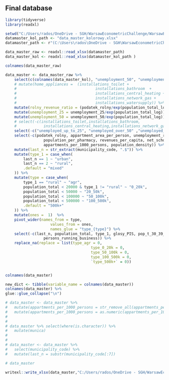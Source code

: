 ## Final database

```r
library(tidyverse)
library(readxl)

setwd("C:/Users/rados/OneDrive - SGH/WarsawEconometricChallenge/WarsawEconometricChallenge/2_data_processing")
datamaster_kol_path <- "data_master_kolorowy.xlsx"
datamaster_path <- r"(C:\Users\rados\OneDrive - SGH\WarsawEconometricChallenge\WarsawEconometricChallenge\2_data_processing\data_master.xlsx)"

data_master_raw <- readxl::read_xlsx(datamaster_path)
data_master_kol <- readxl::read_xlsx(datamaster_kol_path )

colnames(data_master_raw)
```
```r
data_master <- data_master_raw %>% 
	select(c(colnames(data_master_kol), "unemployment_50", "unemployment_25", area_km2, population_total, population_total_log)) %>%  
	# mutate(home_appliances =  (installations_toilet +
	# 								  	installations_bathroom	+
	# 								  	installations_central_heating +
	# 								  	installations_network_gas +
	# 								  	installations_watersupply)) %>%
	mutate(rolny_revenue_ratio = (podatek_rolny/exp(population_total_log))/revenues_per_capita) %>% 
	mutate(unemployment_25 = unemployment_25/exp(population_total_log)) %>% 
	mutate(unemployment_50 = unemployment_50/exp(population_total_log)) %>% 
	# select(-c(installations_toilet,installations_bathroom,
	# 			 installations_central_heating,installations_network_gas, installations_watersupply)) %>% 
	select(-c("unemployed_up_to_25", "unemployed_over_50" ,"unemployed_long_term")) %>% 
	select(-c(podatek_rolny, appartment_area_per_person, unemployment_rate,
				 population_per_pharmacy, revenues_per_capita, net_scholarization, 
				 appartments_per_1000_persons, population_density)) %>% 
	mutate(last_n = str_extract(municipality_code, ".$")) %>% 
	mutate(type_1 = case_when(
		last_n == 1 ~ "urban",
		last_n == 2 ~ "rural",
		.default = "mixed"
	)) %>% 
	mutate(type = case_when(
		type_1 == "rural" ~ "agr",
		population_total < 20000 & type_1 != "rural" ~ "0_20k",
		population_total < 50000 ~ "20_50k",
		population_total < 100000 ~ "50_100k",
		population_total < 500000 ~ "100_500k",
		.default = "500k+"
	)) %>% 
	mutate(ones =  1)  %>% 
	pivot_wider(names_from = type,
					values_from = ones,
					names_glue = "type_{type}") %>% 
	select(-c(last_n, population_total, type_1, glosy_PIS, pop_t_30_39_perc, type_20_50k, 
				 persons_running_business)) %>% 
	replace_na(replace = list(type_agr = 0,
									  type_0_20k = 0,
									  type_50_100k = 0,
									  type_100_500k = 0,
									  `type_500k+` = 0)) 



```

```r
colnames(data_master)
```


```r

new_dict <- tibble(variable_name = colnames(data_master))
colnames(data_master) %>%
glue::glue_collapse("\n")
```
```r
# data_master <- data_master %>%  
# 	mutate(appartments_per_1000_persons = str_remove_all(appartments_per_1000_persons," ")) %>% 
# 	mutate(appartments_per_1000_persons = as.numeric(appartments_per_1000_persons))
# 	
# 
# data_master %>% select(where(is.character)) %>% 
# 	mutate(munica)
# 
# 
# data_master <- data_master %>% 
# 	select(municipality_code) %>% 
# 	mutate(last_n = substr(municipality_code[:7])

# data_master

```
```r
writexl::write_xlsx(data_master,"C:/Users/rados/OneDrive - SGH/WarsawEconometricChallenge/WarsawEconometricChallenge/datamaster_final.xlsx")
```




